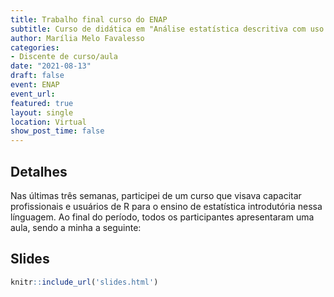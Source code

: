 ```yaml
---
title: Trabalho final curso do ENAP
subtitle: Curso de didática em "Análise estatística descritiva com uso de R"
author: Marília Melo Favalesso
categories:
- Discente de curso/aula
date: "2021-08-13"
draft: false
event: ENAP
event_url: 
featured: true
layout: single
location: Virtual
show_post_time: false
---
```


## Detalhes

Nas últimas três semanas, participei de um curso que visava capacitar profissionais e usuários de R para o ensino de estatística introdutória nessa línguagem. Ao final do período, todos os participantes apresentaram uma aula, sendo a minha a seguinte:


## Slides

```r
knitr::include_url('slides.html')
```

